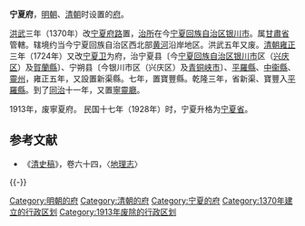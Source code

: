 '''宁夏府'''，[[明朝|明朝]]、[[清朝|清朝]]时设置的[[府_(行政区划)|府]]。

[[洪武|洪武]]三年（1370年）改[[宁夏府路|宁夏府路]]置，[[治所|治所]]在今[[宁夏回族自治区|宁夏回族自治区]][[银川市|银川市]]。属[[甘肃布政使司|甘肅省]]管轄。辖境约当今宁夏回族自治区西北部[[黄河|黄河]]沿岸地区。洪武五年又废。[[清朝|清朝]][[雍正|雍正]]三年（1724年）又改[[宁夏卫|宁夏卫]]为府，治宁夏县〔今[[宁夏回族自治区|宁夏回族自治区]][[银川市|银川市]]区（[[兴庆区|兴庆区]]）及[[賀蘭縣|賀蘭縣]]〕、宁朔县〔今银川市区（兴庆区）及[[青铜峡市|青铜峡市]]〕、[[平羅縣|平羅縣]]、[[中衞縣|中衞縣]]、[[靈州直隸州|靈州]]，雍正五年，又設置新渠縣。七年，置寶豐縣。乾隆三年，省新渠、寶豐入[[平羅縣|平羅縣]]。到了[[同治|同治]]十一年，又置[[寧靈廳|寧靈廳]]。

1913年，废寧夏府。 民国十七年（1928年）时，宁夏升格为[[宁夏省|宁夏省]]。

== 参考文献 ==
{{Reflist}}
* 《[[清史稿|清史稿]]》，卷六十四，〈[[地理志|地理志]]〉

{{-}}
{{明朝行政区划|nocat}}
{{清朝甘肅省行政區劃|nocat}}

[[Category:明朝的府|Category:明朝的府]]
[[Category:清朝的府|Category:清朝的府]]
[[Category:宁夏的府|Category:宁夏的府]]
[[Category:1370年建立的行政区划|Category:1370年建立的行政区划]]
[[Category:1913年废除的行政区划|Category:1913年废除的行政区划]]

{{宁夏行政区划小作品}}